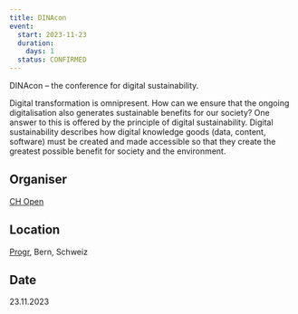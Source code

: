 ```yaml
---
title: DINAcon
event:
  start: 2023-11-23
  duration:
    days: 1
  status: CONFIRMED
---
```


DINAcon – the conference for digital sustainability.

Digital transformation is omnipresent. How can we ensure that the ongoing digitalisation also generates sustainable benefits for our society? One answer to this is offered by the principle of digital sustainability. Digital sustainability describes how digital knowledge goods (data, content, software) must be created and made accessible so that they create the greatest possible benefit for society and the environment.

## Organiser

[CH Open](https://www.ch-open.ch)

## Location

[Progr](https://www.progr.ch/de/), Bern, Schweiz

## Date

23.11.2023
